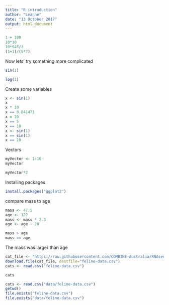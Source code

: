 ```yaml
---
title: "R introduction"
author: "Leanne"
date: "13 October 2017"
output: html_document
---
```

```r
1 + 100
10*10
10*945/3
(1+1)/(5*7)
```
Now lets' try something more complicated

```r
sin(1)
```
```r
log(1)

```
Create some variables



```r
x <- sin(1)
x
x * 10
x == 0.841471
x = 10
x == 5
x == 10
x <- sin(1)
x == sin(1)
x == 10

```
Vectors

```r
myVector <- 1:10
myVector

myVector*2

```

Installing packages

```r
install.packages("ggplot2")
```

compare mass to age
```r
mass <- 47.5
age <- 122
mass <- mass * 2.3
age <- age - 20

mass > age
mass == age

```

The mass was larger than age

```r
cat_file <- "https://raw.githubusercontent.com/COMBINE-Australia/RNAseq-R/gh-pages/data/feline-data.csv"
download.file(cat_file, destfile="feline-data.csv")
cats <- read.csv("feline-data.csv")

cats
```

```r
cats <- read.csv("data/feline-data.csv")
getwd()
file.exists("feline-data.csv")
file.exists("data/feline-data.csv")

```

